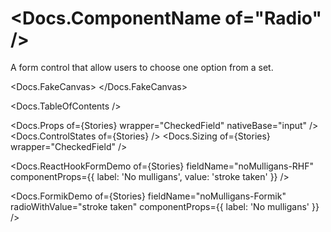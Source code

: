 


<Meta of={Stories} />

# <Docs.ComponentName of="Radio" />

A form control that allow users to choose one option from a set.

<Docs.FakeCanvas>
  <Radio
    label="I hope you don’t regret checking me"
    sizer={Radio.sizer.medium}
  />
</Docs.FakeCanvas>

<Docs.TableOfContents />

<Docs.Props of={Stories} wrapper="CheckedField" nativeBase="input" />
<Docs.ControlStates of={Stories} />
<Docs.Sizing of={Stories} wrapper="CheckedField" />

<Docs.ReactHookFormDemo
  of={Stories}
  fieldName="noMulligans-RHF"
  componentProps={{ label: 'No mulligans', value: 'stroke taken' }}
/>

<Docs.FormikDemo
  of={Stories}
  fieldName="noMulligans-Formik"
  radioWithValue="stroke taken"
  componentProps={{ label: 'No mulligans' }}
/>
